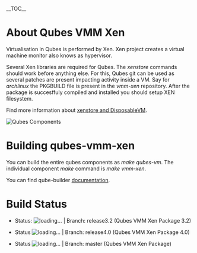 <!--
## Copyright (C) 2010 - 2019 Qubes Contributors
## See the file COPYING for copying conditions.
-->
<!--
EDITORS NOTE:
Please do not use relative links here, because this file is mirrored on github
https://github.com/QubesOS/qubes-vmm-xen/blob/master/README.mediawiki
and relative links won't work there.
-->
__TOC__
= About Qubes VMM Xen =

Virtualisation in Qubes is performed by Xen. Xen project creates a virtual
machine monitor also knows as hypervisor.

Several Xen libraries are required for Qubes. The ''xenstore'' commands should
work before anything else. For this, Qubes git can be used as several patches
are present impacting activity inside a VM. Say for ''archlinux'' the PKGBUILD
file is present in the ''vmm-xen'' repository. After the package is succesffuly
compiled and installed you should setup XEN filesystem.

Find more information about [https://www.qubes-os.org/doc/disposablevm/ xenstore
and DisposableVM].

<img src="https://www.qubes-os.org/attachment/wiki/posts/qubes-components.png" alt="Qubes Components">

= Building qubes-vmm-xen =

You can build the entire qubes components as ''make qubes-vm''. The individual
component ''make'' command is ''make vmm-xen''.

You can find qube-builder [https://www.qubes-os.org/doc/qubes-builder-details/ documentation].

= Build Status =
<!--
EDITORS NOTE:
Please do not fix the picture links with html tags.
-->

* Status: <img src=https://travis-ci.com/QubesOS/qubes-vmm-xen.svg?branch=xen-4.6 alt="loading..."> | Branch: release3.2 (Qubes VMM Xen Package 3.2)

* Status <img src="https://travis-ci.com/QubesOS/qubes-vmm-xen.svg?branch=xen-4.8" alt="loading..."> | Branch: release4.0 (Qubes VMM Xen Package 4.0)

* Status <img src="https://travis-ci.com/QubesOS/qubes-vmm-xen.svg?branch=master" alt="loading..."> | Branch: master (Qubes VMM Xen Package)
